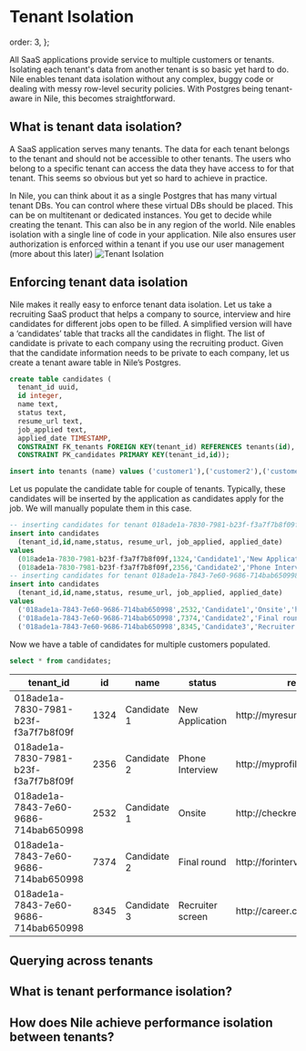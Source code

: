# Tenant Isolation

  order: 3,
};

All SaaS applications provide service to multiple customers or tenants. Isolating each tenant's data from another tenant is so basic yet hard to do. Nile enables tenant data isolation without any complex, buggy code or dealing with messy row-level security policies. With Postgres being tenant-aware in Nile, this becomes straightforward. 

## What is tenant data isolation?

A SaaS application serves many tenants. The data for each tenant belongs to the tenant and should not be accessible to other tenants. The users who belong to a specific tenant can access the data they have access to for that tenant. This seems so obvious but yet so hard to achieve in practice. 

In Nile, you can think about it as a single Postgres that has many virtual tenant DBs. You can control where these virtual DBs should be placed. This can be on multitenant or dedicated instances. You get to decide while creating the tenant. This can also be in any region of the world. Nile enables isolation with a single line of code in your application. Nile also ensures user authorization is enforced within a tenant if you use our user management (more about this later)
![Tenant Isolation](/docs/tenant-isolation.png)

## Enforcing tenant data isolation
Nile makes it really easy to enforce tenant data isolation. Let us take a recruiting SaaS product that helps a company to source, interview and hire candidates for different jobs open to be filled. A simplified version will have a ‘candidates’ table that tracks all the candidates in flight. The list of candidate is private to each company using the recruiting product. Given that the candidate information needs to be private to each company, let us create a tenant aware table in Nile’s Postgres.

```sql
create table candidates (
  tenant_id uuid,
  id integer,
  name text,
  status text,
  resume_url text,
  job_applied text,
  applied_date TIMESTAMP,
  CONSTRAINT FK_tenants FOREIGN KEY(tenant_id) REFERENCES tenants(id),
  CONSTRAINT PK_candidates PRIMARY KEY(tenant_id,id));
```

```sql
insert into tenants (name) values ('customer1'),('customer2'),('customer3'),('customer4'),('customer5')
```

Let us populate the candidate table for couple of tenants. Typically, these candidates will be inserted by the application as candidates apply for the job. We will manually populate them in this case.

```sql
-- inserting candidates for tenant 018ade1a-7830-7981-b23f-f3a7f7b8f09f
insert into candidates
  (tenant_id,id,name,status, resume_url, job_applied, applied_date)
values
  (018ade1a-7830-7981-b23f-f3a7f7b8f09f,1324,'Candidate1','New Application','http://myresume.com/index.html','software engineer','2023-08-22 19:10:25-07'),
  (018ade1a-7830-7981-b23f-f3a7f7b8f09f,2356,'Candidate2','Phone Interview','http://myprofile.com/index.html','senior software engineer','2023-07-12 18:09:15-07');
-- inserting candidates for tenant 018ade1a-7843-7e60-9686-714bab650998
insert into candidates
  (tenant_id,id,name,status, resume_url, job_applied, applied_date)
values
  ('018ade1a-7843-7e60-9686-714bab650998',2532,'Candidate1','Onsite','http://checkresume.com/index.html','Principal engineer','2023-07-20 12:08:14-06'),
  ('018ade1a-7843-7e60-9686-714bab650998',7374,'Candidate2','Final round','http://forinterview.com/index.html','Product manager','2023-06-04 11:08:11-06'),
  ('018ade1a-7843-7e60-9686-714bab650998',8345,'Candidate3','Recruiter screen','http://career.com/index.html','Saled engineer','2023-09-10 10:08:12-06');
```

Now we have a table of candidates for multiple customers populated.

```sql
select * from candidates;
```
<table>
  <thead>
    <tr>
      <th>tenant_id</th>
      <th>id</th>
      <th>name</th>
      <th>status</th>
      <th>resume_url</th>
      <th>job_applied</th>
      <th>applied_date</th>
    </tr>
  </thead>
  <tbody>
    <tr>
      <td>018ade1a-7830-7981-b23f-f3a7f7b8f09f</td>
      <td>1324</td>
      <td>Candidate 1</td>
      <td>New Application</td>
      <td>http://myresume.com/index.html</td>
      <td>software engineer</td>
      <td>2023-08-22T19:10:25.000</td>
    </tr>
    <tr>
      <td>018ade1a-7830-7981-b23f-f3a7f7b8f09f</td>
      <td>2356</td>
      <td>Candidate 2</td>
      <td>Phone Interview</td>
      <td>http://myprofile.com/index.html</td>
      <td>senior software engineer</td>
      <td>2023-07-12T18:09:15.000Z</td>
    </tr>
    <tr>
      <td>018ade1a-7843-7e60-9686-714bab650998</td>
      <td>2532</td>
      <td>Candidate 1</td>
      <td>Onsite</td>
      <td>http://checkresume.com/index.html</td>
      <td>Principal engineer</td>
      <td>2023-07-20T12:08:14.000Z</td>
    </tr>
    <tr>
      <td>018ade1a-7843-7e60-9686-714bab650998</td>
      <td>7374</td>
      <td>Candidate 2</td>
      <td>Final round</td>
      <td>http://forinterview.com/index.html</td>
      <td>Product manager</td>
      <td>2023-06-04T11:08:11.000Z</td>
    </tr>
    <tr>
      <td>018ade1a-7843-7e60-9686-714bab650998</td>
      <td>8345</td>
      <td>Candidate 3</td>
      <td>Recruiter screen</td>
      <td>http://career.com/index.html</td>
      <td>Sales engineer</td>
      <td>2023-09-10T10:08:12.000Z</td>
    </tr>
  </tbody>
</table>

## Querying across tenants

## What is tenant performance isolation?

## How does Nile achieve performance isolation between tenants?